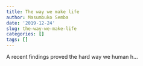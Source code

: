 ```yaml
---
title: The way we make life
author: Masumbuko Semba
date: '2019-12-24'
slug: the-way-we-make-life
categories: []
tags: []
---
```


A recent findings proved the hard way we human h...